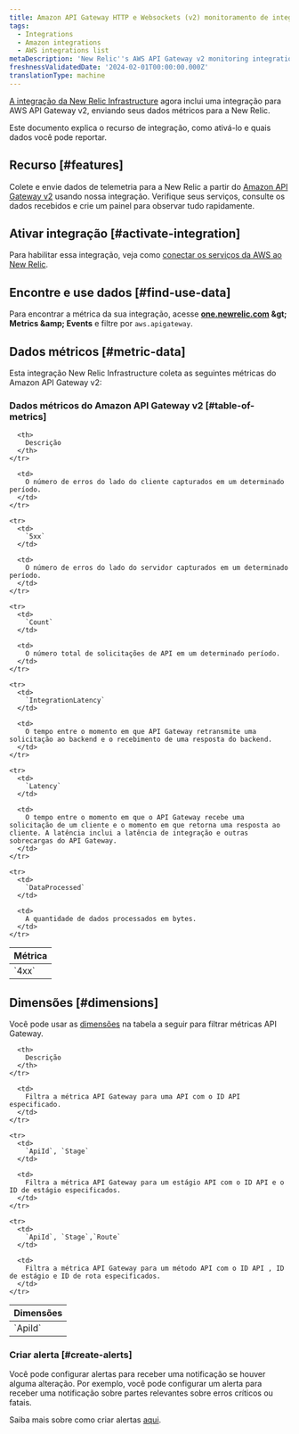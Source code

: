 ```yaml
---
title: Amazon API Gateway HTTP e Websockets (v2) monitoramento de integração
tags:
  - Integrations
  - Amazon integrations
  - AWS integrations list
metaDescription: 'New Relic''s AWS API Gateway v2 monitoring integration: what data it reports, and how to enable it.'
freshnessValidatedDate: '2024-02-01T00:00:00.000Z'
translationType: machine
---
```


[A integração da New Relic Infrastructure](/docs/infrastructure/introduction-infra-monitoring) agora inclui uma integração para AWS API Gateway v2, enviando seus dados métricos para a New Relic.

Este documento explica o recurso de integração, como ativá-lo e quais dados você pode reportar.

## Recurso [#features]

Colete e envie dados de telemetria para a New Relic a partir do [Amazon API Gateway v2](https://aws.amazon.com/api-gateway/) usando nossa integração. Verifique seus serviços, consulte os dados recebidos e crie um painel para observar tudo rapidamente.

## Ativar integração [#activate-integration]

Para habilitar essa integração, veja como [conectar os serviços da AWS ao New Relic](/docs/infrastructure/amazon-integrations/connect/aws-metric-stream-setup/).

## Encontre e use dados [#find-use-data]

Para encontrar a métrica da sua integração, acesse <DNT>**[one.newrelic.com](https://one.newrelic.com/all-capabilities) &amp;gt; Metrics &amp;amp; Events**</DNT> e filtre por `aws.apigateway`.

## Dados métricos [#metric-data]

Esta integração New Relic Infrastructure coleta as seguintes métricas do Amazon API Gateway v2:

### Dados métricos do Amazon API Gateway v2 [#table-of-metrics]

<table>
  <thead>
    <tr>
      <th style={{ width: "200px" }}>
        Métrica
      </th>

      <th>
        Descrição
      </th>
    </tr>
  </thead>

  <tbody>
    <tr>
      <td>
        `4xx`
      </td>

      <td>
        O número de erros do lado do cliente capturados em um determinado período.
      </td>
    </tr>

    <tr>
      <td>
        `5xx`
      </td>

      <td>
        O número de erros do lado do servidor capturados em um determinado período.
      </td>
    </tr>

    <tr>
      <td>
        `Count`
      </td>

      <td>
        O número total de solicitações de API em um determinado período.
      </td>
    </tr>

    <tr>
      <td>
        `IntegrationLatency`
      </td>

      <td>
        O tempo entre o momento em que API Gateway retransmite uma solicitação ao backend e o recebimento de uma resposta do backend.
      </td>
    </tr>

    <tr>
      <td>
        `Latency`
      </td>

      <td>
        O tempo entre o momento em que o API Gateway recebe uma solicitação de um cliente e o momento em que retorna uma resposta ao cliente. A latência inclui a latência de integração e outras sobrecargas do API Gateway.
      </td>
    </tr>

    <tr>
      <td>
        `DataProcessed`
      </td>

      <td>
        A quantidade de dados processados em bytes.
      </td>
    </tr>
  </tbody>
</table>

## Dimensões [#dimensions]

Você pode usar as [dimensões](http://docs.aws.amazon.com/AmazonCloudWatch/latest/APIReference/API_Dimension.html) na tabela a seguir para filtrar métricas API Gateway.

<table>
  <thead>
    <tr>
      <th style={{ width: "285x" }}>
        Dimensões
      </th>

      <th>
        Descrição
      </th>
    </tr>
  </thead>

  <tbody>
    <tr>
      <td>
        `ApiId`
      </td>

      <td>
        Filtra a métrica API Gateway para uma API com o ID API especificado.
      </td>
    </tr>

    <tr>
      <td>
        `ApiId`, `Stage`
      </td>

      <td>
        Filtra a métrica API Gateway para um estágio API com o ID API e o ID de estágio especificados.
      </td>
    </tr>

    <tr>
      <td>
        `ApiId`, `Stage`,`Route`
      </td>

      <td>
        Filtra a métrica API Gateway para um método API com o ID API , ID de estágio e ID de rota especificados.
      </td>
    </tr>
  </tbody>
</table>

### Criar alerta [#create-alerts]

Você pode configurar alertas para receber uma notificação se houver alguma alteração. Por exemplo, você pode configurar um alerta para receber uma notificação sobre partes relevantes sobre erros críticos ou fatais.

Saiba mais sobre como criar alertas [aqui](/docs/tutorial-create-alerts/create-an-alert/).
